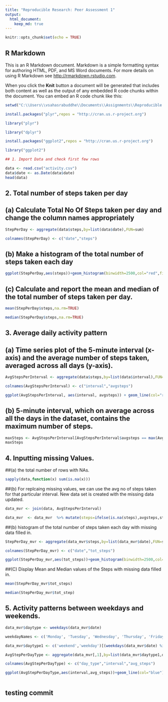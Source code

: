 ```yaml
---
title: "Reproducible Research: Peer Assessment 1"
output: 
  html_document:
    keep_md: true
---
```




```r
knitr::opts_chunk$set(echo = TRUE)
```

## R Markdown

This is an R Markdown document. Markdown is a simple formatting syntax for authoring HTML, PDF, and MS Word documents. For more details on using R Markdown see <http://rmarkdown.rstudio.com>.

When you click the **Knit** button a document will be generated that includes both content as well as the output of any embedded R code chunks within the document. You can embed an R code chunk like this:

```r
setwd("C:\\Users\\vsahasrabuddhe\\Documents\\Assignments\\Reproducible Research\\Wk2")

install.packages("plyr",repos = "http://cran.us.r-project.org")

library("plyr")

library("dplyr")

install.packages("ggplot2",repos = "http://cran.us.r-project.org")

library("ggplot2")

## 1. Import Data and check first few rows

data <- read.csv("activity.csv")
data$date <- as.Date(data$date)
head(data)

```

## 2. Total number of steps taken per day

##  (a) Calculate Total No Of Steps taken per day and change the column names appropriately

```r
StepPerDay <- aggregate(data$steps,by=list(data$date),FUN=sum)

colnames(StepPerDay) <- c("date","steps")

```
##  (b) Make a histogram of the total number of steps taken each day

```r
ggplot(StepPerDay,aes(steps))+geom_histogram(binwidth=2500,col="red",fill="blue")+scale_x_continuous(breaks=seq(0,25000,2500))+scale_y_continuous(breaks=seq(0,18,2))+ggtitle("Histogram of Steps per day")+ xlab("steps")+ylab("Frequency")
```

##  (c) Calculate and report the mean and median of the total number of steps taken per day.

```r
mean(StepPerDay$steps,na.rm=TRUE)

median(StepPerDay$steps,na.rm=TRUE)
```


## 3. Average daily activity pattern

## (a) Time series plot of the 5-minute interval (x-axis) and the average number of steps taken, averaged across all days (y-axis).

```r
AvgStepsPerInterval <- aggregate(data$steps,by=list(data$interval),FUN=mean, na.rm=TRUE)

colnames(AvgStepsPerInterval) <- c("interval","avgsteps")

ggplot(AvgStepsPerInterval, aes(interval, avgsteps)) + geom_line(col="red")+ggtitle("Average steps per time interval")+xlab("Time")+ylab("Steps")+theme(plot.title = element_text(face="bold", size=12))

```

## (b) 5-minute interval, which on average across all the days in the dataset, contains the maximum number of steps.
```r
maxSteps <- AvgStepsPerInterval[AvgStepsPerInterval$avgsteps == max(AvgStepsPerInterval$avgsteps),]
maxSteps
```


## 4. Inputting missing Values.

##(a) the total number of rows with \color{red}{\verb|NA|}NAs.

```r
sapply(data,function(x) sum(is.na(x)))

```
##(b) For replcaing missing values, we can use the avg no of steps taken for that particular interval. New data set is created with the missing data updated.

```r
data_mvr <- join(data, AvgStepsPerInterval)

data_mvr  <- data_mvr  %>% mutate(steps=ifelse(is.na(steps),avgsteps,steps))

```
##(b)  histogram of the total number of steps taken each day with missing data filled in.
```r
StepPerDay_mvr <- aggregate(data_mvr$steps,by=list(data_mvr$date),FUN=sum)

colnames(StepPerDay_mvr) <- c("date","tot_steps")

ggplot(StepPerDay_mvr,aes(tot_steps))+geom_histogram(binwidth=2500,col="red",fill="blue")+scale_x_continuous(breaks=seq(0,25000,2500))+scale_y_continuous(breaks=seq(0,26,2))+ggtitle("Histogram of Steps per day after missing values filled in")+ xlab("steps")+ylab("Frequency")

```
##(C)  Display Mean and Median values of the Steps with missing data filled in.
```r
mean(StepPerDay_mvr$tot_steps)

median(StepPerDay_mvr$tot_step)
```

## 5. Activity patterns between weekdays and weekends.

```r
data_mvr$daytype <- weekdays(data_mvr$date)

weekdayNames <- c('Monday', 'Tuesday', 'Wednesday', 'Thursday', 'Friday')

data_mvr$daytype1 <- c('weekend','weekday')[(weekdays(data_mvr$date) %in% weekdayNames)+1L]

AvgStepPerDayType <- aggregate(data_mvr[,1],by=list(data_mvr$daytype1,data_mvr$interval),FUN=mean)

colnames(AvgStepPerDayType) <- c("day_type","interval","avg_steps")

ggplot(AvgStepPerDayType,aes(interval,avg_steps))+geom_line(col="blue")+facet_grid(day_type~.) +ggtitle("Average steps per time interval")+xlab("Time Interval")+ylab("Avg # of Steps")



```

## testing commit